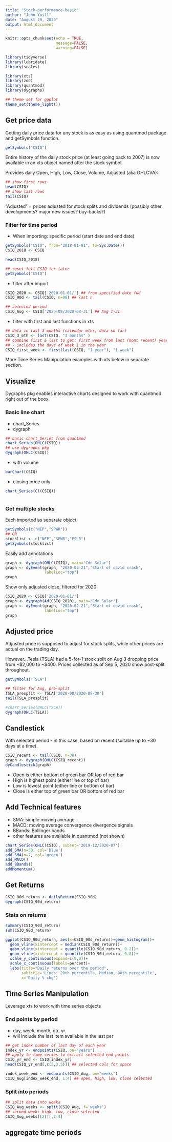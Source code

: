 ```yaml
---
title: "Stock-performance-basic"
author: "John Yuill"
date: "August 29, 2020"
output: html_document
---
```


```r
knitr::opts_chunk$set(echo = TRUE,
                      message=FALSE,
                      warning=FALSE)

library(tidyverse)
library(lubridate)
library(scales)

library(xts)
library(zoo)
library(quantmod)
library(dygraphs)

## theme set for ggplot
theme_set(theme_light())
```

## Get price data

Getting daily price data for any stock is as easy as using quantmod package and getSymbols function.

```r
getSymbols("CSIQ")

```

Entire history of the daily stock price (at least going back to 2007) is now available in an xts object named after the stock symbol. 

Provides daily Open, High, Low, Close, Volume, Adjusted (aka OHLCVA):

```r
## show first rows 
head(CSIQ)
## show last rows
tail(CSIQ)
```

"Adjusted" = prices adjusted for stock splits and dividends (possibly other developments? major new issues? buy-backs?)

### Filter for time period

* When importing: specific period (start date and end date)

```r
getSymbols("CSIQ", from="2018-01-01", to=Sys.Date())
CSIQ_2018 <- CSIQ

head(CSIQ_2018)

## reset full CSIQ for later
getSymbols("CSIQ")
```

* filter after import

```r
CSIQ_2020 <- CSIQ['2020-01-01/'] ## from specified date fwd
CSIQ_90d <- tail(CSIQ, n=90) ## last n 

## selected period
CSIQ_Aug <- CSIQ['2020-08/2020-08-31'] ## Aug 1-31
```

* filter with first and last functions in xts

```r
## data in last 3 months (calendar mths, data so far)
CSIQ_3_mth <- last(CSIQ, "3 months" )
## combine first & last to get: first week from last (mont recent) year
## - includes the days of week 1 in the year
CSIQ_first_week <- first(last(CSIQ, "1 year"), "1 week")
```

More Time Series Manipulation examples with xts below in separate section.

## Visualize 

Dygraphs pkg enables interactive charts designed to work with quantmod right out of the boox.

### Basic line chart

* chart_Series 
* dygraph

```r
## basic chart_Series from quantmod
chart_Series(OHLC(CSIQ))
## use dygraphs pkg
dygraph(OHLC(CSIQ))

```

* with volume

```r
barChart(CSIQ)
```

* closing price only

```r
chart_Series(Cl(CSIQ))
```

```r

```


### Get multiple stocks 

Each imported as separate object

```r
getSymbols(c("NEP","SPWR"))
## OR
stocklist <- c("NEP","SPWR","FSLR")
getSymbols(stocklist)
```


Easily add annotations

```r
graph <- dygraph(OHLC(CSIQ), main="Cdn Solar")
graph <- dyEvent(graph, "2020-02-21","Start of covid crash",
                 labelLoc="top")
graph

```

Show only adjusted close, filtered for 2020

```r
CSIQ_2020 <- CSIQ['2020-01-01/']
graph <- dygraph(Ad(CSIQ_2020), main="Cdn Solar")
graph <- dyEvent(graph, "2020-02-21","Start of covid crash",
                 labelLoc="top")
graph

```

## Adjusted price

Adjusted price is supposed to adjust for stock splits, while other prices are actual on the trading day.

However...Tesla (TSLA) had a 5-for-1 stock split on Aug 3 dropping price from ~$2,000 to ~$400. Prices collected as of Sep 5, 2020 show post-split throughout.


```r
getSymbols("TSLA")

## filter for Aug, pre-split
TSLA_presplit <- TSLA['2020-08/2020-08-30']
tail(TSLA_presplit)

```

```r
#chart_Series(OHLC(TSLA))
dygraph(OHLC(TSLA))
```


## Candlestick

With selected period - in this case, based on recent (suitable up to ~30 days at a time).

```r
CSIQ_recent <- tail(CSIQ, n=30)
graph <- dygraph(OHLC(CSIQ_recent))
dyCandlestick(graph)

```

* Open is either bottom of green bar OR top of red bar
* High is highest point (either line or top of bar)
* Low is lowest point (either line or bottom of bar)
* Close is either top of green bar OR bottom of red bar

## Add Technical features

* SMA: simple moving average
* MACD: moving average convergence divergence signals
* BBands: Bollinger bands
* other features are available in quantmod (not shown)

```r
chart_Series(OHLC(CSIQ), subset='2019-12/2020-07')
add_SMA(n=30, col='blue')
add_SMA(n=7, col='green')
add_MACD() 
add_BBands()
addMomentum()
```

## Get Returns

```r
CSIQ_90d_return <- dailyReturn(CSIQ_90d)
dygraph(CSIQ_90d_return)
```

### Stats on returns

```r

summary(CSIQ_90d_return)
sum(CSIQ_90d_return)

ggplot(CSIQ_90d_return, aes(x=CSIQ_90d_return))+geom_histogram()+
  geom_vline(xintercept = median(CSIQ_90d_return))+
  geom_vline(xintercept = quantile(CSIQ_90d_return, 0.2))+
  geom_vline(xintercept = quantile(CSIQ_90d_return, 0.8))+
  scale_y_continuous(expand=c(0,0))+
  scale_x_continuous(labels=percent)+
  labs(title="Daily returns over the period", 
       subtitle='Lines: 20th percentile, Median, 80th percentile',
       x='Daily % chg')

```

## Time Series Manipulation

Leverage xts to work with time series objects

### End points by period

* day, week, month, qtr, yr
* will include the last item available in the last per

```r
## get index number of last day of each year
index_yr <- endpoints(CSIQ, on="years")
## apply to time series to extract selected end points
CSIQ_yr_end <- CSIQ[index_yr]
head(CSIQ_yr_end[,c(2,3,5)]) ## selected cols for space

```

```r
index_week_end <- endpoints(CSIQ_Aug, on="weeks")
CSIQ_Aug[index_week_end, 1:4] ## open, high, low, close selected
```

### Split into periods

```r
## split data into weeks
CSIQ_Aug_weeks <- split(CSIQ_Aug, f='weeks')
## second week: high, low, close selected
CSIQ_Aug_weeks[[2]][,2:4]
```


## aggregate time periods